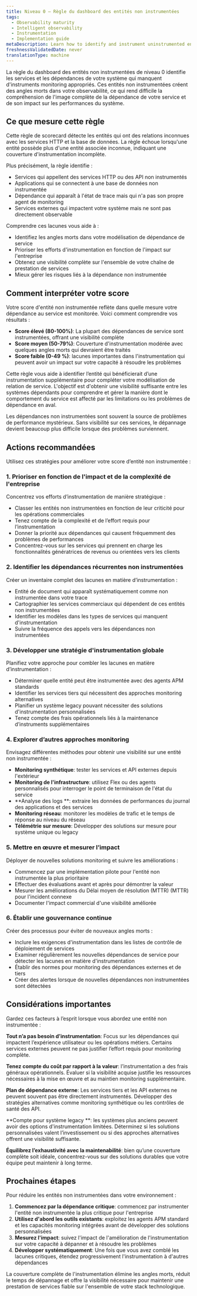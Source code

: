 ```yaml
---
title: Niveau 0 – Règle du dashboard des entités non instrumentées
tags:
  - Observability maturity
  - Intelligent observability
  - Instrumentation
  - Implementation guide
metaDescription: Learn how to identify and instrument uninstrumented entities to achieve complete observability coverage and eliminate blind spots.
freshnessValidatedDate: never
translationType: machine
---
```


La règle du dashboard des entités non instrumentées de niveau 0 identifie les services et les dépendances de votre système qui manquent d&apos;instruments monitoring appropriés. Ces entités non instrumentées créent des angles morts dans votre observabilité, ce qui rend difficile la compréhension de l&apos;image complète de la dépendance de votre service et de son impact sur les performances du système.

## Ce que mesure cette règle

Cette règle de scorecard détecte les entités qui ont des relations inconnues avec les services HTTP et la base de données. La règle échoue lorsqu&apos;une entité possède plus d&apos;une entité associée inconnue, indiquant une couverture d&apos;instrumentation incomplète.

Plus précisément, la règle identifie :

* Services qui appellent des services HTTP ou des API non instrumentés
* Applications qui se connectent à une base de données non instrumentée
* Dépendance qui apparaît à l&apos;état de trace mais qui n&apos;a pas son propre agent de monitoring
* Services externes qui impactent votre système mais ne sont pas directement observable

Comprendre ces lacunes vous aide à :

* Identifiez les angles morts dans votre modélisation de dépendance de service
* Prioriser les efforts d&apos;instrumentation en fonction de l&apos;impact sur l&apos;entreprise
* Obtenez une visibilité complète sur l&apos;ensemble de votre chaîne de prestation de services
* Mieux gérer les risques liés à la dépendance non instrumentée

## Comment interpréter votre score

Votre score d&apos;entité non instrumentée reflète dans quelle mesure votre dépendance au service est monitorée. Voici comment comprendre vos résultats :

* **Score élevé (80-100%)**: La plupart des dépendances de service sont instrumentées, offrant une visibilité complète
* **Score moyen (50-79%)**: Couverture d&apos;instrumentation modérée avec quelques angles morts qui devraient être traités
* **Score faible (0-49 %)**: lacunes importantes dans l&apos;instrumentation qui peuvent avoir un impact sur votre capacité à résoudre les problèmes

Cette règle vous aide à identifier l’entité qui bénéficierait d’une instrumentation supplémentaire pour compléter votre modélisation de relation de service. L&apos;objectif est d&apos;obtenir une visibilité suffisante entre les systèmes dépendants pour comprendre et gérer la manière dont le comportement du service est affecté par les limitations ou les problèmes de dépendance en aval.

<Callout variant="important">
  Les dépendances non instrumentées sont souvent la source de problèmes de performance mystérieux. Sans visibilité sur ces services, le dépannage devient beaucoup plus difficile lorsque des problèmes surviennent.
</Callout>

## Actions recommandées

Utilisez ces stratégies pour améliorer votre score d’entité non instrumentée :

### 1. Prioriser en fonction de l&apos;impact et de la complexité de l&apos;entreprise

Concentrez vos efforts d’instrumentation de manière stratégique :

* Classer les entités non instrumentées en fonction de leur criticité pour les opérations commerciales
* Tenez compte de la complexité et de l’effort requis pour l’instrumentation
* Donner la priorité aux dépendances qui causent fréquemment des problèmes de performances
* Concentrez-vous sur les services qui prennent en charge les fonctionnalités génératrices de revenus ou orientées vers les clients

### 2. Identifier les dépendances récurrentes non instrumentées

Créer un inventaire complet des lacunes en matière d’instrumentation :

* Entité de document qui apparaît systématiquement comme non instrumentée dans votre trace
* Cartographier les services commerciaux qui dépendent de ces entités non instrumentées
* Identifier les modèles dans les types de services qui manquent d&apos;instrumentation
* Suivre la fréquence des appels vers les dépendances non instrumentées

### 3. Développer une stratégie d&apos;instrumentation globale

Planifiez votre approche pour combler les lacunes en matière d’instrumentation :

* Déterminer quelle entité peut être instrumentée avec des agents APM standards
* Identifier les services tiers qui nécessitent des approches monitoring alternatives
* Planifier un système legacy pouvant nécessiter des solutions d&apos;instrumentation personnalisées
* Tenez compte des frais opérationnels liés à la maintenance d’instruments supplémentaires

### 4. Explorer d’autres approches monitoring

Envisagez différentes méthodes pour obtenir une visibilité sur une entité non instrumentée :

* **Monitoring synthétique**: tester les services et API externes depuis l&apos;extérieur
* **Monitoring de l&apos;infrastructure**: utilisez Flex ou des agents personnalisés pour interroger le point de terminaison de l&apos;état du service
* **Analyse des logs **: extraire les données de performances du journal des applications et des services
* **Monitoring réseau**: monitorer les modèles de trafic et le temps de réponse au niveau du réseau
* **Télémétrie sur mesure**: Développer des solutions sur mesure pour système unique ou legacy

### 5. Mettre en œuvre et mesurer l’impact

Déployer de nouvelles solutions monitoring et suivre les améliorations :

* Commencez par une implémentation pilote pour l&apos;entité non instrumentée la plus prioritaire
* Effectuer des évaluations avant et après pour démontrer la valeur
* Mesurer les améliorations du Délai moyen de résolution (MTTR) (MTTR) pour l&apos;incident connexe
* Documenter l&apos;impact commercial d&apos;une visibilité améliorée

### 6. Établir une gouvernance continue

Créer des processus pour éviter de nouveaux angles morts :

* Inclure les exigences d&apos;instrumentation dans les listes de contrôle de déploiement de services
* Examiner régulièrement les nouvelles dépendances de service pour détecter les lacunes en matière d&apos;instrumentation
* Établir des normes pour monitoring des dépendances externes et de tiers
* Créer des alertes lorsque de nouvelles dépendances non instrumentées sont détectées

## Considérations importantes

Gardez ces facteurs à l’esprit lorsque vous abordez une entité non instrumentée :

**Tout n’a pas besoin d’instrumentation**: Focus sur les dépendances qui impactent l’expérience utilisateur ou les opérations métiers. Certains services externes peuvent ne pas justifier l’effort requis pour monitoring complète.

**Tenez compte du coût par rapport à la valeur**: l’instrumentation a des frais généraux opérationnels. Évaluer si la visibilité acquise justifie les ressources nécessaires à la mise en œuvre et au maintien monitoring supplémentaire.

**Plan de dépendance externe**: Les services tiers et les API externes ne peuvent souvent pas être directement instrumentés. Développer des stratégies alternatives comme monitoring synthétique ou les contrôles de santé des API.

**Compte pour système legacy **: les systèmes plus anciens peuvent avoir des options d&apos;instrumentation limitées. Déterminez si les solutions personnalisées valent l’investissement ou si des approches alternatives offrent une visibilité suffisante.

**Équilibrez l’exhaustivité avec la maintenabilité**: bien qu’une couverture complète soit idéale, concentrez-vous sur des solutions durables que votre équipe peut maintenir à long terme.

## Prochaines étapes

Pour réduire les entités non instrumentées dans votre environnement :

1. **Commencez par la dépendance critique**: commencez par instrumenter l&apos;entité non instrumentée la plus critique pour l&apos;entreprise
2. **Utilisez d&apos;abord les outils existants**: exploitez les agents APM standard et les capacités monitoring intégrées avant de développer des solutions personnalisées
3. **Mesurez l&apos;impact**: suivez l&apos;impact de l&apos;amélioration de l&apos;instrumentation sur votre capacité à dépanner et à résoudre les problèmes
4. **Développer systématiquement**: Une fois que vous avez comblé les lacunes critiques, étendez progressivement l&apos;instrumentation à d&apos;autres dépendances

La couverture complète de l&apos;instrumentation élimine les angles morts, réduit le temps de dépannage et offre la visibilité nécessaire pour maintenir une prestation de services fiable sur l&apos;ensemble de votre stack technologique.